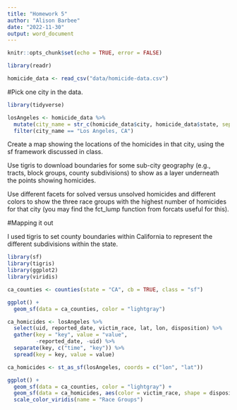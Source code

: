 ```yaml
---
title: "Homework 5"
author: "Alison Barbee"
date: "2022-11-30"
output: word_document
---
```


```r
knitr::opts_chunk$set(echo = TRUE, error = FALSE)
```


```r
library(readr)

homicide_data <- read_csv("data/homicide-data.csv")
```

#Pick one city in the data. 

```r
library(tidyverse)

losAngeles <- homicide_data %>%
  mutate(city_name = str_c(homicide_data$city, homicide_data$state, sep = ", ")) %>%
  filter(city_name == "Los Angeles, CA")
```

Create a map showing the locations of the homicides in that city, using the sf framework discussed in class.
 
Use tigris to download boundaries for some sub-city geography (e.g., tracts, block groups, county subdivisions) to show as a layer underneath the points showing homicides. 

Use different facets for solved versus unsolved homicides and different colors to show the three race groups with the highest number of homicides for that city (you may find the fct_lump function from forcats useful for this).


#Mapping it out

I used tigris to set county boundaries within California to represent the different subdivisions within the state. 

```r
library(sf)
library(tigris)
library(ggplot2)
library(viridis)

ca_counties <- counties(state = "CA", cb = TRUE, class = "sf")

ggplot() + 
  geom_sf(data = ca_counties, color = "lightgray")

```

```r

ca_homicides <- losAngeles %>% 
  select(uid, reported_date, victim_race, lat, lon, disposition) %>% 
  gather(key = "key", value = "value", 
         -reported_date, -uid) %>% 
  separate(key, c("time", "key")) %>% 
  spread(key = key, value = value)

ca_homicides <- st_as_sf(losAngeles, coords = c("lon", "lat"))

```


```r
ggplot() + 
  geom_sf(data = ca_counties, color = "lightgray") +
  geom_sf(data = ca_homicides, aes(color = victim_race, shape = disposition)) + 
  scale_color_viridis(name = "Race Groups") 

```

```r

```

